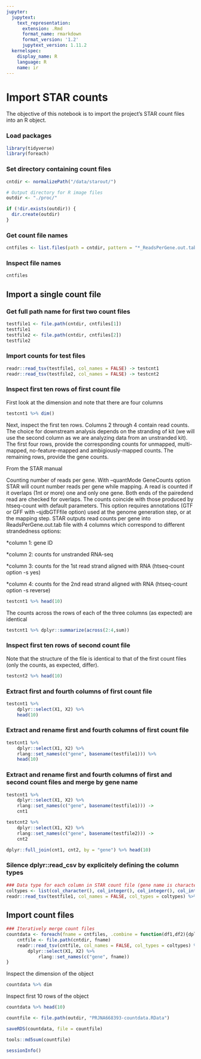 ---
jupyter:
  jupytext:
    text_representation:
      extension: .Rmd
      format_name: rmarkdown
      format_version: '1.2'
      jupytext_version: 1.11.2
  kernelspec:
    display_name: R
    language: R
    name: ir
---

# Import STAR counts



The objective of this notebook is to import the project's STAR count files into an R object.


### Load packages

```{r}
library(tidyverse)
library(foreach)
```

### Set directory containing count files

```{r}
cntdir <- normalizePath("/data/starout/")

# Output directory for R image files
outdir <- "./proc/"

if (!dir.exists(outdir)) {
  dir.create(outdir)
}

```

### Get count file names

```{r}
cntfiles <- list.files(path = cntdir, pattern = "*_ReadsPerGene.out.tab")
```

### Inspect file names

```{r}
cntfiles
```

## Import a single count file


### Get full path name for first two count files

```{r}
testfile1 <- file.path(cntdir, cntfiles[1])
testfile1
testfile2 <- file.path(cntdir, cntfiles[2])
testfile2
```

### Import counts for test files

```{r}
readr::read_tsv(testfile1, col_names = FALSE) -> testcnt1
readr::read_tsv(testfile2, col_names = FALSE) -> testcnt2
```

### Inspect first ten rows of first count file


First look at the dimension and note that there are four columns

```{r}
testcnt1 %>% dim()
```

Next, inspect the first ten rows. Columns 2 through 4 contain read counts. The choice for downstream analysis depends on the stranding of kit (we will use the second column as we are analyzing data from an unstranded kit). The first four rows, provide the corresponding counts for unmapped, multi-mapped, no-feature-mapped and ambigiously-mapped counts. The remaining rows, provide the gene counts.

From the STAR manual

Counting number of reads per gene. With --quantMode GeneCounts option STAR will count number reads per gene while mapping. A read is counted if it overlaps (1nt or more) one and only one gene. Both ends of the pairedend read are checked for overlaps. The counts coincide with those produced by htseq-count with default parameters. This option requires annotations (GTF or GFF with –sjdbGTFfile option) used at the genome generation step, or at the mapping step. STAR outputs read counts per gene into ReadsPerGene.out.tab file with 4 columns which correspond to different strandedness options:

*column 1: gene ID

*column 2: counts for unstranded RNA-seq

*column 3: counts for the 1st read strand aligned with RNA (htseq-count option -s yes)

*column 4: counts for the 2nd read strand aligned with RNA (htseq-count option -s reverse)

```{r}
testcnt1 %>% head(10)
```

The counts across the rows of each of the three columns (as expected) are identical 

```{r}
testcnt1 %>% dplyr::summarize(across(2:4,sum))
```

### Inspect first ten rows of second count file


Note that the structure of the file is identical to that of the first count files (only the counts, as expected, differ).

```{r}
testcnt2 %>% head(10)
```

### Extract first and fourth columns of first count file

```{r}
testcnt1 %>% 
    dplyr::select(X1, X2) %>% 
    head(10)
```

### Extract and rename first and fourth columns of first count file

```{r}
testcnt1 %>% 
    dplyr::select(X1, X2) %>% 
    rlang::set_names(c("gene", basename(testfile1))) %>%
    head(10)
```

### Extract and rename first and fourth columns of first and second count files and merge by gene name

```{r}
testcnt1 %>% 
    dplyr::select(X1, X2) %>% 
    rlang::set_names(c("gene", basename(testfile1))) ->
    cnt1

testcnt2 %>% 
    dplyr::select(X1, X2) %>% 
    rlang::set_names(c("gene", basename(testfile2))) ->
    cnt2

dplyr::full_join(cnt1, cnt2, by = "gene") %>% head(10)
```

### Silence dplyr::read_csv by explicitely defining the column types

```{r}

### Data type for each column in STAR count file (gene name is character; the three remaining columns are integers)
coltypes <- list(col_character(), col_integer(), col_integer(), col_integer())
readr::read_tsv(testfile1, col_names = FALSE, col_types = coltypes) %>% head(10)
```

## Import count files

```{r}
### Iteratively merge count files
countdata <- foreach(fname = cntfiles, .combine = function(df1,df2){dplyr::full_join(df1, df2, by = "gene")}) %do% {
    cntfile <- file.path(cntdir, fname)
    readr::read_tsv(cntfile, col_names = FALSE, col_types = coltypes) %>%
        dplyr::select(X1, X2) %>%
            rlang::set_names(c("gene", fname))
}
```

Inspect the dimension of the object

```{r}
countdata %>% dim
```

Inspect first 10 rows of the object

```{r}
countdata %>% head(10)
```

```{r}
countfile <- file.path(outdir, "PRJNA668393-countdata.RData")

saveRDS(countdata, file = countfile)

tools::md5sum(countfile)
```

```{r}
sessionInfo()
```

```{r}

```
